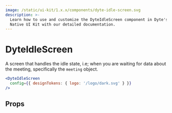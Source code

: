 ```yaml
---
image: /static/ui-kit/1.x.x/components/dyte-idle-screen.svg
description: >-
  Learn how to use and customize the DyteIdleScreen component in Dyte's React
  Native UI Kit with our detailed documentation.
---
```


# DyteIdleScreen

A screen that handles the idle state, i.e; when you are waiting for data about
the meeting, specifically the `meeting` object.

```jsx
<DyteIdleScreen
  config={{ designTokens: { logo: '/logo/dark.svg' } }}
/>
```

## Props

<PropsTable of="dyte-idle-screen" />

<head>
  <title>React Native UI Kit DyteIdleScreen</title>
</head>
